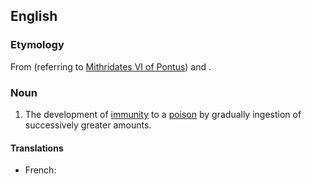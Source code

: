 ==English==

===Etymology===
From {{term||Mithridates}} (referring to [[w:Mithridates VI of Pontus|Mithridates VI of Pontus]]) and {{term|-ism}}.

===Noun===
{{wikipedia}}
{{en-noun|-}}

# The development of [[immunity]] to a [[poison]] by gradually ingestion of successively greater amounts.

====Translations====
{{trans-top|The development of immunity to a poison}}
* French: {{t|fr|mithridatisation}} {{f}}
{{trans-mid}}
{{trans-bottom}}